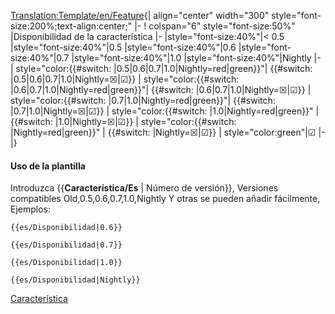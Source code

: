 <noinclude>[[Translation:Template/en/Feature]]</noinclude><noinclude></noinclude><includeonly>{| align="center"  width="300" style="font-size:200%;text-align:center;"
|-
! colspan="6" style="font-size:50%" |Disponibilidad de la característica
|-
|style="font-size:40%"|< 0.5
|style="font-size:40%"|0.5
|style="font-size:40%"|0.6
|style="font-size:40%"|0.7
|style="font-size:40%"|1.0
|style="font-size:40%"|Nightly
|-
| style="color:{{#switch: {{{1|}}}|0.5|0.6|0.7|1.0|Nightly=red|green}}"| <!--
                                                              -->{{#switch: {{{1|}}}|0.5|0.6|0.7|1.0|Nightly=&#9746;|&#9745;}}
| style="color:{{#switch: {{{1|}}}|0.6|0.7|1.0|Nightly=red|green}}"| {{#switch: {{{1|}}}|0.6|0.7|1.0|Nightly=&#9746;|&#9745;}}
| style="color:{{#switch: {{{1|}}}|0.7|1.0|Nightly=red|green}}"| {{#switch: {{{1|}}}|0.7|1.0|Nightly=&#9746;|&#9745;}}
| style="color:{{#switch: {{{1|}}}|1.0|Nightly=red|green}}" | {{#switch: {{{1|}}}|1.0|Nightly=&#9746;|&#9745;}}
| style="color:{{#switch: {{{1|}}}|Nightly=red|green}}" | {{#switch: {{{1|}}}|Nightly=&#9746;|&#9745;}}
| style="color:green"|&#9745;
|-
|}</includeonly><noinclude>

====Uso de la plantilla====
Introduzca <nowiki>{{</nowiki>'''Característica/Es'''<nowiki> | Número de versión}}</nowiki>, Versiones compatibles Old,0.5,0.6,0.7,1.0,Nightly Y otras se pueden añadir fácilmente, Ejemplos:
<pre>{{es/Disponibilidad|0.6}}</pre>
{{es/Disponibilidad|0.6}}
<pre>{{es/Disponibilidad|0.7}}</pre>
{{es/Disponibilidad|0.7}}
<pre>{{es/Disponibilidad|1.0}}</pre>
{{es/Disponibilidad|1.0}}
<pre>{{es/Disponibilidad|Nightly}}</pre>
{{es/Disponibilidad|Nightly}}

[[Category:es/Plantillas|Característica]]
</noinclude>